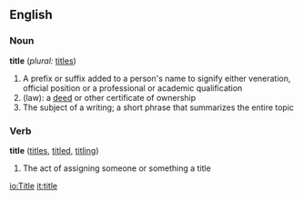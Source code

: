==English==

===Noun===
'''title''' (''plural:'' [[titles]])
#A prefix or suffix added to a person's name to signify either veneration, official position or a professional or academic qualification
#(law): a [[deed]] or other certificate of ownership
#The subject of a writing; a short phrase that summarizes the entire topic

===Verb===
'''title''' ([[titles]], [[titled]], [[titling]])
#The act of assigning someone or something a title

[[io:Title]]
[[it:title]]